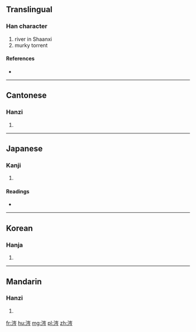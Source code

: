 ==Translingual==

===Han character===
{{Han char|rn=85|rad=水|as=07|sn=10|four=3212<sub>7</sub>|canj=水山人弓 (EUON)}}

# river in Shaanxi
# murky torrent

====References====
* {{Han ref|kx=0627.030|dkj=17542|dj=1029.070|hdz=31625.020|uh=6D94|ud=28052|bh=AF4B|bd=44875}}

----

==Cantonese==

===Hanzi===
{{yue-hanzi|jyut=|y=sam4}}

# {{defn|lang=yue|sort=水07}}

----

==Japanese==

===Kanji===
{{ja-kanji|grade=|rs=水07}}

# {{defn|lang=ja|sort=水07}}

====Readings====
* {{ja-readings|on=[[さん]] (san), [[ざん]] (zan), [[しん]] (shin)|kun=[[ひたす]] (hitasu)}}

----

==Korean==

===Hanja===
{{ko-hanja|hangeul=잠|eumhun=|rv=jam|mr=cham|y=cam}}

# {{defn|lang=ko|sort=水07}}

----

==Mandarin==

===Hanzi===
{{cmn-hanzi|pin=[[cén]] ([[cen2]]), [[qián]] ([[qian2]]), [[zàn]] ([[zan4]])|wg=ts'en<sup>2</sup>, ch'ien<sup>2</sup>, tsan<sup>4</sup>}}

# {{defn|lang=cmn|sort=水07}}

[[fr:涔]]
[[hu:涔]]
[[mg:涔]]
[[pl:涔]]
[[zh:涔]]